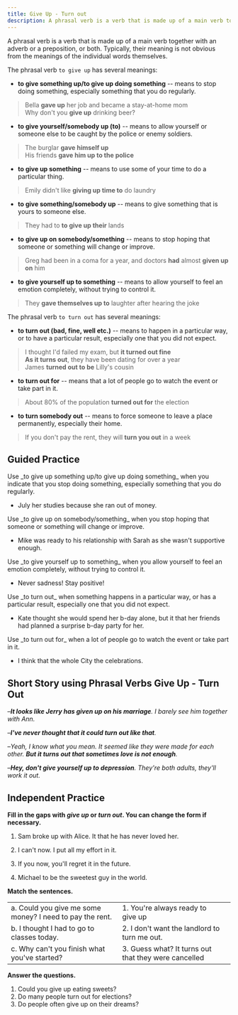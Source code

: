 ```yaml
---
title: Give Up - Turn out
description: A phrasal verb is a verb that is made up of a main verb together with an adverb or a preposition, or both. Typically, their meaning is not obvious from the meanings of the individual words themselves.
---
```


A phrasal verb is a verb that is made up of a main verb together with an adverb or a preposition, or both. Typically, their meaning is not obvious from the meanings of the individual words themselves.

The phrasal verb `to give up` has several meanings:

- **to give something up/to give up doing something** -- means to stop doing something, especially something that you do regularly.

> Bella **gave up** her job and became a stay-at-home mom  
> Why don't you **give up** drinking beer?

- **to give yourself/somebody up (to)** -- means to allow yourself or someone else to be caught by the police or enemy soldiers.

> The burglar **gave himself up**  
> His friends **gave him up to the police**

- **to give up something** -- means to use some of your time to do a particular thing.

> Emily didn't like **giving up time to** do laundry

- **to give something/somebody up** -- means to give something that is yours to someone else.

> They had to **to give up their** lands

- **to give up on somebody/something** -- means to stop hoping that someone or something will change or improve.

> Greg had been in a coma for a year, and doctors **had** almost **given up on** him

- **to give yourself up to something** -- means to allow yourself to feel an emotion completely, without trying to control it.

> They **gave themselves up to** laughter after hearing the joke

The phrasal verb `to turn out` has several meanings:

- **to turn out (bad, fine, well etc.)** -- means to happen in a particular way, or to have a particular result, especially one that you did not expect.

> I thought I'd failed my exam, but **it turned out fine**  
> **As it turns out**, they have been dating for over a year  
> James **turned out to be** Lilly's cousin

- **to turn out for** -- means that a lot of people go to watch the event or take part in it.

> About 80% of the population **turned out for** the election

- **to turn somebody out** -- means to force someone to leave a place permanently, especially their home.

> If you don't pay the rent, they will **turn you out** in a week

## Guided Practice

<Callout type="success">
  Use _to give up something up/to give up doing something_ when you indicate that you stop
  doing something, especially something that you do regularly.
</Callout>

- July <Blank /> her studies because she ran out of money. <Tooltip content="gave up" />

<Callout type="success">
  Use _to give up on somebody/something_ when you stop hoping that someone or something
  will change or improve.
</Callout>

- Mike was ready to <Blank /> his relationship with Sarah as she wasn't supportive enough. <Tooltip content="give up on" />

<Callout type="success">
  Use _to give yourself up to something_ when you allow yourself to feel an emotion
  completely, without trying to control it.
</Callout>

- Never <Blank /> sadness! Stay positive! <Tooltip content="give yourself up to" />

<Callout type="success">
  Use _to turn out_ when something happens in a particular way, or has a particular
  result, especially one that you did not expect.
</Callout>

- Kate thought she would spend her b-day alone, but it <Blank /> that her friends had planned a surprise b-day party for her. <Tooltip content="turned out" />

<Callout type="success">
  Use _to turn out for_ when a lot of people go to watch the event or take part in it.
</Callout>

- I think that the whole City <Blank /> the celebrations. <Tooltip content="turned out for" />

## Short Story using Phrasal Verbs Give Up - Turn Out

–_**It looks like Jerry has given up on his marriage**. I barely see him together with Ann._

–_**I've never thought that it could turn out like that**._

–_Yeah, I know what you mean. It seemed like they were made for each other. **But it turns out that sometimes love is not enough**._

–_**Hey, don't give yourself up to depression**. They're both adults, they'll work it out._

## Independent Practice

**Fill in the gaps with _give up_ or _turn out_. You can change the form if necessary.**

1. Sam broke up with Alice. It <Blank /> that he has never loved her. <Tooltip content="turns out" />

2. I can't <Blank /> now. I put all my effort in it. <Tooltip content="give up" />

3. If you <Blank /> now, you'll regret it in the future. <Tooltip content="give up" />

4. Michael <Blank /> to be the sweetest guy in the world. <Tooltip content="turned out" />

**Match the sentences.**

|                                                          |                                                      |                            |
| :------------------------------------------------------- | :--------------------------------------------------- | :------------------------: |
| a. Could you give me some money? I need to pay the rent. | 1. You're always ready to give up                    | <Tooltip content="a, 2" /> |
| b. I thought I had to go to classes today.               | 2. I don't want the landlord to turn me out.         | <Tooltip content="b, 3" /> |
| c. Why can't you finish what you've started?             | 3. Guess what? It turns out that they were cancelled | <Tooltip content="c, 1" /> |

**Answer the questions.**

1. Could you give up eating sweets? <Tooltip content="No, I couldn't give up eating sweets" />
2. Do many people turn out for elections? <Tooltip content="Not many people turn out for elections" />
3. Do people often give up on their dreams? <Tooltip content="Sometimes people give up on their dreams" />
